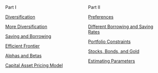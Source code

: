 :::: {.columns}

::: {.column width=50}
Part I

[Diversification](d01-diversification.html)

[More Diversification](d02-more-diversification.html)

[Saving and Borrowing](d03-riskfree.html)

[Efficient Frontier](d04-efficient-frontier.html)

[Alphas and Betas](d05-alphas-and-betas.html)

[Capital Asset Pricing Model](d06-capital-asset-pricing-model.html)
:::

::: {.column width=50}
Part II

[Preferences](d06-preferences.html)


[Different Borrowing and Saving Rates](e01-borrowing-and-saving-rates.html)

[Portfolio Constraints](e02-portfolio-constraints.html)

[Stocks, Bonds, and Gold](e03-stocks-bonds-and-gold.html)

[Estimating Parameters](d02-estimating-parameters.html)




:::

::::
